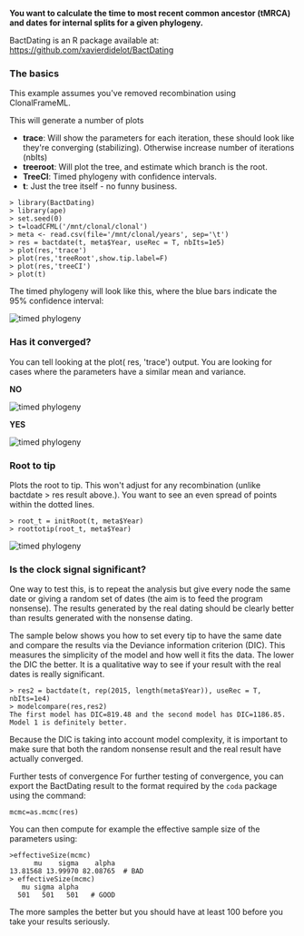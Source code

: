 **You want to calculate the time to most recent common ancestor (tMRCA) and dates for internal splits  for a given phylogeny.**

BactDating is an R package available at: https://github.com/xavierdidelot/BactDating

### The basics
This example assumes you've removed recombination using ClonalFrameML.

This will generate a number of plots

* **trace**: Will show the parameters for each iteration, these should look like they're converging (stabilizing). Otherwise increase number of iterations (nbIts)
* **treeroot**: Will plot the tree,  and estimate which branch is the root.
* **TreeCI**: Timed phylogeny with confidence intervals.
* **t**:  Just the tree itself - no funny business.

```
> library(BactDating)
> library(ape)
> set.seed(0)
> t=loadCFML('/mnt/clonal/clonal')
> meta <- read.csv(file='/mnt/clonal/years', sep='\t')
> res = bactdate(t, meta$Year, useRec = T, nbIts=1e5)
> plot(res,'trace')
> plot(res,'treeRoot',show.tip.label=F)
> plot(res,'treeCI')
> plot(t)
```

The timed phylogeny will look like this, where the blue bars indicate the 95% confidence interval:

![timed phylogeny](/img/bact_1.png "timed phylogeny")


### Has it converged?
You can tell looking at the plot( res, 'trace') output. You are looking for cases where the parameters have a similar mean and variance.

**NO**

![timed phylogeny](/img/bact_2.png "timed phylogeny")

**YES**

![timed phylogeny](/img/bact_3.png "timed phylogeny")

### Root to tip
Plots the root to tip. This won't adjust for any recombination (unlike bactdate > res result above.). You want to see an even spread of points within the dotted lines.

```
> root_t = initRoot(t, meta$Year)
> roottotip(root_t, meta$Year)
```

![timed phylogeny](/img/bact_4.png "timed phylogeny")

### Is the clock signal significant?
One way to test this, is to repeat the analysis but give every node the same date or giving a random set of dates (the aim is to feed the program nonsense). The results generated by the real dating  should be clearly better than results generated with the nonsense dating.

The sample below shows you how to set every tip to have the same date and compare the results via the Deviance information criterion (DIC). This measures the simplicity of the model and how well it fits the data.  The lower the DIC the better. It is a qualitative way to see if your result with the real dates is really significant.

```
> res2 = bactdate(t, rep(2015, length(meta$Year)), useRec = T, nbIts=1e4)
> modelcompare(res,res2)
The first model has DIC=819.48 and the second model has DIC=1186.85.
Model 1 is definitely better.
```

Because the DIC is taking into account model complexity, it is important to make sure that both the random nonsense result and the real result have actually converged.



Further tests of convergence
For further testing of convergence, you can export the BactDating result to the format required by the `coda` package using the command:

```
mcmc=as.mcmc(res)
```

You can then compute for example the effective sample size of the parameters using:

```
>effectiveSize(mcmc)
      mu    sigma    alpha 
13.81568 13.99970 82.08765  # BAD
> effectiveSize(mcmc)
   mu sigma alpha 
  501   501   501   # GOOD 
```

The more samples the better but you should have at least 100 before you take your results seriously.


